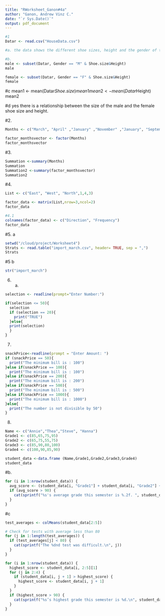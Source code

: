 ```yaml
---
title: "RWorksheet_Ganon#4a"
author: "Ganon, Andrew Vinz C."
date: "`r Sys.Date()`"
output: pdf_document
---
```


```r
#1 
Datar <- read.csv("HouseData.csv")

#a. the data shows the different shoe sizes, height and the gender of the people in the household.

#b. 
male <- subset(Datar, Gender == "M" & Shoe.size&Height)
male

female <- subset(Datar, Gender == "F" & Shoe.size&Height)
female
```
#c
mean1 <- mean(Datar$Shoe.size)
mean1
mean2 <- mean(Datar$Height)
mean2

#d
yes there is a relationship between the size of the male and the female shoe size and height.

#2.

```r
Months <- c("March", "April" ,"January" ,"November" ,"January", "September","October","September","November","August","January","November","November","February","May","August","July","December","August","August","September","November","February","April")

factor_monthsvector <- factor(Months)
factor_monthsvector
```
#3.
```r
Summation <-summary(Months)
Summation
Summation2 <-summary(factor_monthsvector)
Summation2
```

#4.
```r
List <- c("East", "West", "North",1,4,3)

factor_data <- matrix(List,nrow=3,ncol=2)
factor_data
```

```r
#4.1
colnames(factor_data) <- c("Direction", "Frequency")
factor_data
```

#5. a
```r
setwd("/cloud/project/Worksheet4")
Strats <- read.table("import_march.csv", header= TRUE, sep = ",")
Strats
```
#5 b
```r
str("import_march")
```

6. a.
```r
selection <- readline(prompt="Enter Number:")

if(selection <= 50){
  selection
  if (selection == 20){
    print("TRUE")
  }else{
  print(selection)
  }
}
```


7.

```r
snackPrice<-readline(prompt = "Enter Amount: ")
if (snackPrice == 50){
  print("The minimum bill is : 100")
}else if(snackPrice == 100){
  print("The minimum bill is : 100")
}else if(snackPrice == 200){
  print("The minimum bill is : 200")
}else if(snackPrice == 500){
  print("The minimum bill is : 500")
}else if(snackPrice == 1000){
  print("The minimum bill is : 1000")
}else{
  print("The number is not divisible by 50")
}
```

8. 
```r
Name <- c("Annie","Thea","Steve", "Hanna")
Grade1 <- c(85,65,75,95)
Grade2 <- c(65,75,55,75)
Grade3 <- c(85,90,80,100)
Grade4 <- c(100,90,85,90)

student_data <-data.frame (Name,Grade1,Grade2,Grade3,Grade4)
student_data
```

#b.
```r
for (i in 1:nrow(student_data)) {
  avg_score <- (student_data[i, "Grade1"] + student_data[i, "Grade2"] + student_data[i, "Grade3"] + student_data[i, "Grade4"]) / 4
  if (avg_score > 90) {
    cat(sprintf("%s's average grade this semester is %.2f. ", student_data[i, "Name"], avg_score))
  }
}
```

#c
```r
test_averages <- colMeans(student_data[2:5])

# Check for tests with average less than 80
for (j in 1:length(test_averages)) {
  if (test_averages[j] < 80) {
    cat(sprintf("The %dnd test was difficult.\n", j))
  }
}
```

```r
for (i in 1:nrow(student_data)) {
  highest_score <- student_data[i, 2:5][1]
  for (j in 2:4) {
    if (student_data[i, j + 1] > highest_score) {
      highest_score <- student_data[i, j + 1]
    }
  }
  if (highest_score > 90) {
    cat(sprintf("%s’s highest grade this semester is %d.\n", student_data$Name[i], highest_score))
  }
}
```






